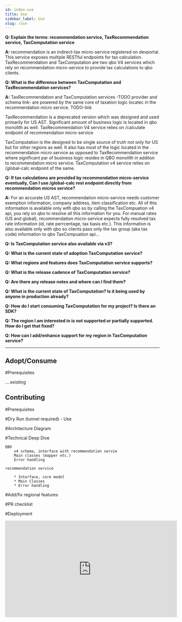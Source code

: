 ```yaml
---
id: index-use
title: Use
sidebar_label: Use
slug: /use
---
```


**Q: Explain the terms: recommendation service, TaxRecommendation service, TaxComputation service**

**A:** recommendation is an indirect-tax micro-service registered on devportal. This service exposes multiple RESTful endpoints for tax calculation.
TaxRecommendation and TaxComputation are two qbo V4 services which rely on recommendation micro-service to provide tax calculations to qbo clients.

**Q: What is the difference between TaxComputation and TaxRecommendation services?**

**A:** TaxRecommendation and TaxComputation services -TODO provider and schema link- are powered by the same core of taxation logic locatec in the recommendation micro service. TODO-link

TaxRecommendation is a deprecated version which was designed and used primarily for US AST. Significant amount of business logic is located in qbo monolith as well.
TaxRecommendation V4 service relies on /calculate endpoint of recommendation micro-service

TaxComputation is the designed to be single source of truth not only for US but for other regions as well. It also has most of the logic located in the recommendation micro service as opposed to TaxRecommendation service where significant par of business logic resides in QBO monolith in additon to recommendation micro service.
TaxComputation v4 service relies on /global-calc endpoint of the same.

**Q: If tax calculations are provided by recommendation micro-service eventually, Can I use /global-calc rest endpoint directly from recommendation micros service?**

**A:** For an accurate US AST, recommendation micro-service needs customer exemption information, company address, item classification etc. All of this information is available
only with qbo so by calling the TaxCompuation v4 api, you rely on qbo to resolve all this information for you.
For manual rates (US and global), recommendation micro-service expects fully resolved tax rate information (id, rate perrcentage, tax basis etc.).
This information is also available only with qbo so clients pass only the tax group (aka tax code) information to qbo TaxCompuation api...

**Q: Is TaxComputation service also available via v3?**


**Q: What is the current state of adoption TaxComputation service?**

**Q: What regions and features does TaxComputation service supports?**

**Q: What is the release cadence of TaxComputation service?**

**Q: Are there any release notes and where can I find them?**

**Q: What is the current state of TaxComputation? Is it being used by anyone in production already?**

**Q: How do I start consuming TaxComputation for my project? Is there an SDK?**

**Q: The region I am interested in is not supported or partially supported. How do I get that fixed?**

**Q: How can I add/enhance support for my region in TaxComputation service?**

-----------

## Adopt/Consume

#Prerequisites

....existing



## Contributing

#Prerequisites

#Dry Run (tunnel required) - Use

#Architecture Diagram

#Technical Deep Dive

    QBO
        v4 schema, interface with recommendation servie
        Main classes (mapper etc.)
        Error handling

    recommendation service

        * Interface, core model
        * Main Classes
        * Error handling


#Add/fix regional features

#PR checklist

#Deployment

<div class="text--center">
<iframe width="560" height="315" src="https://www.youtube.com/embed/qTN0GqF_Gq8" frameborder="0" allow="accelerometer; autoplay; clipboard-write; encrypted-media; gyroscope; picture-in-picture" allowfullscreen></iframe>
</div>